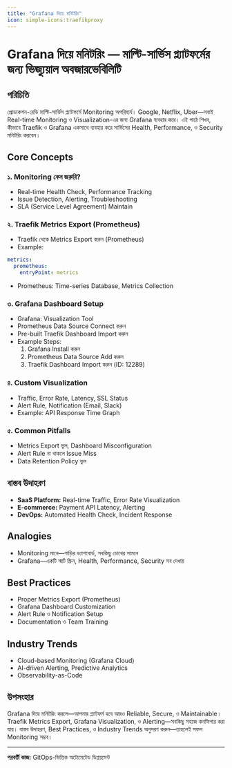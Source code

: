 ```yaml
---
title: "Grafana দিয়ে মনিটরিং"
icon: simple-icons:traefikproxy
---
```


# Grafana দিয়ে মনিটরিং — মাল্টি-সার্ভিস প্ল্যাটফর্মের জন্য ভিজ্যুয়াল অবজারভেবিলিটি

## পরিচিতি

প্রোডাকশন-রেডি মাল্টি-সার্ভিস প্ল্যাটফর্মে Monitoring অপরিহার্য। Google, Netflix, Uber—সবাই Real-time Monitoring ও Visualization-এর জন্য Grafana ব্যবহার করে। এই পাঠে শিখব, কীভাবে Traefik ও Grafana একসাথে ব্যবহার করে সার্ভিসের Health, Performance, ও Security মনিটরিং করবেন।

## Core Concepts

### ১. Monitoring কেন জরুরি?
- Real-time Health Check, Performance Tracking
- Issue Detection, Alerting, Troubleshooting
- SLA (Service Level Agreement) Maintain

### ২. Traefik Metrics Export (Prometheus)
- Traefik থেকে Metrics Export করুন (Prometheus)
- Example:
```yaml
metrics:
  prometheus:
    entryPoint: metrics
```
- Prometheus: Time-series Database, Metrics Collection

### ৩. Grafana Dashboard Setup
- Grafana: Visualization Tool
- Prometheus Data Source Connect করুন
- Pre-built Traefik Dashboard Import করুন
- Example Steps:
  1. Grafana Install করুন
  2. Prometheus Data Source Add করুন
  3. Traefik Dashboard Import করুন (ID: 12289)

### ৪. Custom Visualization
- Traffic, Error Rate, Latency, SSL Status
- Alert Rule, Notification (Email, Slack)
- Example: API Response Time Graph

### ৫. Common Pitfalls
- Metrics Export ভুল, Dashboard Misconfiguration
- Alert Rule না থাকলে Issue Miss
- Data Retention Policy ভুল

## বাস্তব উদাহরণ

- **SaaS Platform:** Real-time Traffic, Error Rate Visualization
- **E-commerce:** Payment API Latency, Alerting
- **DevOps:** Automated Health Check, Incident Response

## Analogies

- Monitoring মানে—গাড়ির ড্যাশবোর্ড, সবকিছু চোখের সামনে
- Grafana—একটি স্মার্ট স্ক্রিন, Health, Performance, Security সব দেখায়

## Best Practices

- Proper Metrics Export (Prometheus)
- Grafana Dashboard Customization
- Alert Rule ও Notification Setup
- Documentation ও Team Training

## Industry Trends

- Cloud-based Monitoring (Grafana Cloud)
- AI-driven Alerting, Predictive Analytics
- Observability-as-Code

## উপসংহার

Grafana দিয়ে মনিটরিং করলে—আপনার প্ল্যাটফর্ম হবে আরও Reliable, Secure, ও Maintainable। Traefik Metrics Export, Grafana Visualization, ও Alerting—সবকিছু সহজে কনফিগার করা যায়। বাস্তব উদাহরণ, Best Practices, ও Industry Trends অনুসরণ করুন—তাহলেই সফল Monitoring সম্ভব।

---

**পরবর্তী কাজ:** GitOps-ভিত্তিক অটোমেটেড ডিপ্লয়মেন্ট
